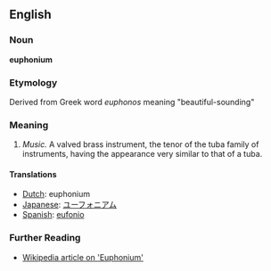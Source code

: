 ==English==

===Noun===
'''euphonium'''

===Etymology===
Derived from Greek word ''euphonos'' meaning "beautiful-sounding" 

===Meaning===

#''Music.'' A valved brass instrument, the tenor of the tuba family of instruments, having the appearance very similar to that of a tuba.

====Translations====
*[[Dutch]]: euphonium
*[[Japanese]]: [[ユーフォニアム]]
*[[Spanish]]: [[eufonio]]

===Further Reading===
*[http://en.wikipedia.org/wiki/Euphonium Wikipedia article on 'Euphonium']